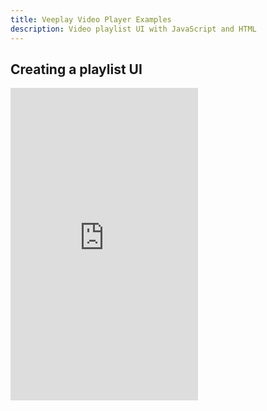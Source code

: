 ```yaml
---
title: Veeplay Video Player Examples
description: Video playlist UI with JavaScript and HTML
--- 
```


## Creating a playlist UI
<iframe height="500" style={{ width: '100%' }} scrolling="no" title="Veeplay - Playlist Events" src="https://codepen.io/gabidobo/embed/zYpzzza?default-tab=html%2Cresult&amp;editable=true" frameBorder="no" loading="lazy" allowtransparency="true" allowFullScreen>
  See the Pen <a href="https://codepen.io/gabidobo/pen/zYpzzza">
  Veeplay - Playlist Events</a> by Veeplay (<a href="https://codepen.io/gabidobo">@gabidobo</a>)
  on <a href="https://codepen.io">CodePen</a>.
</iframe>
